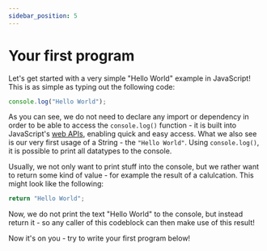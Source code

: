 ```yaml
---
sidebar_position: 5
---
```


# Your first program

Let's get started with a very simple "Hello World" example in JavaScript!
This is as simple as typing out the following code:
```js 
console.log("Hello World");
```

As you can see, we do not need to declare any import or dependency in order to be able to access the ```console.log()``` function - it is built into JavaScript's [web APIs](https://developer.mozilla.org/en-US/docs/Web/API), enabling quick and easy access.
What we also see is our very first usage of a String - the ```"Hello World"```. Using ```console.log()```, it is possible to print all datatypes to the console.

Usually, we not only want to print stuff into the console, but we rather want to return some kind of value - for example the result of a calulcation.
This might look like the following:
```js 
return "Hello World";
```
Now, we do not print the text "Hello World" to the console, but instead return it - so any caller of this codeblock can then make use of this result!

Now it's on you - try to write your first program below!

<Sandbox exerciseText="Return the text 'Hello There'" solution="Hello There"/>